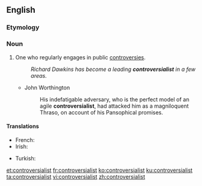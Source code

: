 ==English==

===Etymology===
{{suffix|controversial|ist|lang=en}}

===Noun===
{{en-noun}}

# One who regularly engages in public [[controversies]].
#: ''Richard Dawkins has become a leading '''controversialist''' in a few areas.''
#* John Worthington
#*: His indefatigable adversary, who is the perfect model of an agile '''controversialist''', had attacked him as a magniloquent Thraso, on account of his Pansophical promises.

====Translations====
{{trans-top|one who regularly engages in public controversies}}
* French: {{t+|fr|controversiste}}
* Irish: {{t|ga|aighneasóir|m}}
{{trans-mid}}
* Turkish: {{t+|tr|tartışmacı}}
{{trans-bottom}}

[[et:controversialist]]
[[fr:controversialist]]
[[ko:controversialist]]
[[ku:controversialist]]
[[ta:controversialist]]
[[vi:controversialist]]
[[zh:controversialist]]